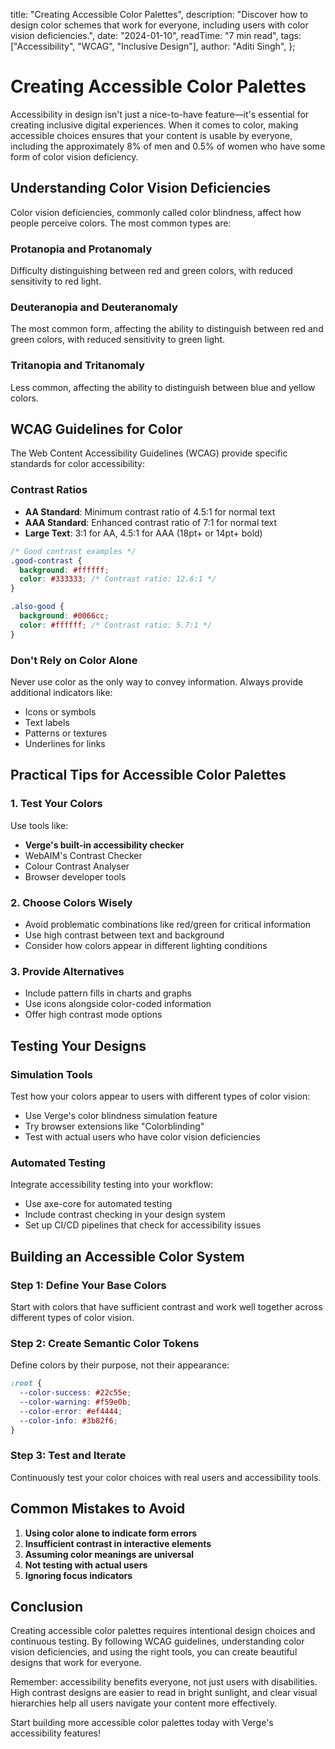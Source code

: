 
  title: "Creating Accessible Color Palettes",
  description:
    "Discover how to design color schemes that work for everyone, including users with color vision deficiencies.",
  date: "2024-01-10",
  readTime: "7 min read",
  tags: ["Accessibility", "WCAG", "Inclusive Design"],
  author: "Aditi Singh",
};

<BlogLayout metadata={metadata}>

# Creating Accessible Color Palettes

Accessibility in design isn't just a nice-to-have feature—it's essential for creating inclusive digital experiences. When it comes to color, making accessible choices ensures that your content is usable by everyone, including the approximately 8% of men and 0.5% of women who have some form of color vision deficiency.

## Understanding Color Vision Deficiencies

Color vision deficiencies, commonly called color blindness, affect how people perceive colors. The most common types are:

### Protanopia and Protanomaly

Difficulty distinguishing between red and green colors, with reduced sensitivity to red light.

### Deuteranopia and Deuteranomaly

The most common form, affecting the ability to distinguish between red and green colors, with reduced sensitivity to green light.

### Tritanopia and Tritanomaly

Less common, affecting the ability to distinguish between blue and yellow colors.

## WCAG Guidelines for Color

The Web Content Accessibility Guidelines (WCAG) provide specific standards for color accessibility:

### Contrast Ratios

- **AA Standard**: Minimum contrast ratio of 4.5:1 for normal text
- **AAA Standard**: Enhanced contrast ratio of 7:1 for normal text
- **Large Text**: 3:1 for AA, 4.5:1 for AAA (18pt+ or 14pt+ bold)

```css
/* Good contrast examples */
.good-contrast {
  background: #ffffff;
  color: #333333; /* Contrast ratio: 12.6:1 */
}

.also-good {
  background: #0066cc;
  color: #ffffff; /* Contrast ratio: 5.7:1 */
}
```

### Don't Rely on Color Alone

Never use color as the only way to convey information. Always provide additional indicators like:

- Icons or symbols
- Text labels
- Patterns or textures
- Underlines for links

## Practical Tips for Accessible Color Palettes

### 1. Test Your Colors

Use tools like:

- **Verge's built-in accessibility checker**
- WebAIM's Contrast Checker
- Colour Contrast Analyser
- Browser developer tools

### 2. Choose Colors Wisely

- Avoid problematic combinations like red/green for critical information
- Use high contrast between text and background
- Consider how colors appear in different lighting conditions

### 3. Provide Alternatives

- Include pattern fills in charts and graphs
- Use icons alongside color-coded information
- Offer high contrast mode options

## Testing Your Designs

### Simulation Tools

Test how your colors appear to users with different types of color vision:

- Use Verge's color blindness simulation feature
- Try browser extensions like "Colorblinding"
- Test with actual users who have color vision deficiencies

### Automated Testing

Integrate accessibility testing into your workflow:

- Use axe-core for automated testing
- Include contrast checking in your design system
- Set up CI/CD pipelines that check for accessibility issues

## Building an Accessible Color System

### Step 1: Define Your Base Colors

Start with colors that have sufficient contrast and work well together across different types of color vision.

### Step 2: Create Semantic Color Tokens

Define colors by their purpose, not their appearance:

```css
:root {
  --color-success: #22c55e;
  --color-warning: #f59e0b;
  --color-error: #ef4444;
  --color-info: #3b82f6;
}
```

### Step 3: Test and Iterate

Continuously test your color choices with real users and accessibility tools.

## Common Mistakes to Avoid

1. **Using color alone to indicate form errors**
2. **Insufficient contrast in interactive elements**
3. **Assuming color meanings are universal**
4. **Not testing with actual users**
5. **Ignoring focus indicators**

## Conclusion

Creating accessible color palettes requires intentional design choices and continuous testing. By following WCAG guidelines, understanding color vision deficiencies, and using the right tools, you can create beautiful designs that work for everyone.

Remember: accessibility benefits everyone, not just users with disabilities. High contrast designs are easier to read in bright sunlight, and clear visual hierarchies help all users navigate your content more effectively.

Start building more accessible color palettes today with Verge's accessibility features!

</BlogLayout>
